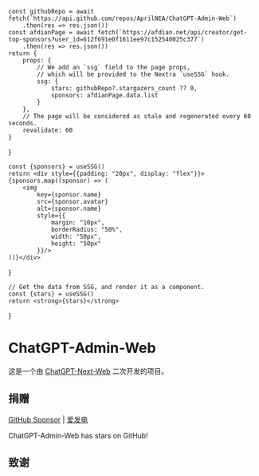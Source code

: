 
    const githubRepo = await fetch(`https://api.github.com/repos/AprilNEA/ChatGPT-Admin-Web`)
        .then(res => res.json())
    const afdianPage = await fetch(`https://afdian.net/api/creator/get-top-sponsors?user_id=612f691e0f1611ee97c152540025c377`)
        .then(res => res.json())
    return {
        props: {
            // We add an `ssg` field to the page props,
            // which will be provided to the Nextra `useSSG` hook.
            ssg: {
                stars: githubRepo?.stargazers_count ?? 0,
                sponsors: afdianPage.data.list
            }
        },
        // The page will be considered as stale and regenerated every 60 seconds.
        revalidate: 60
    }
}

    const {sponsors} = useSSG()
    return <div style={{padding: "20px", display: "flex"}}>{sponsors.map((sponsor) => (
        <img
            key={sponsor.name}
            src={sponsor.avatar}
            alt={sponsor.name}
            style={{
                margin: "10px",
                borderRadius: "50%",
                width: "50px",
                height: "50px"
            }}/>
    ))}</div>
}

    // Get the data from SSG, and render it as a component.
    const {stars} = useSSG()
    return <strong>{stars}</strong>
}



# ChatGPT-Admin-Web

这是一个由 [ChatGPT-Next-Web](https://github.com/Yidadaa/ChatGPT-Next-Web) 二次开发的项目。

<Cards>
  <Card title="快速开始" href="/quickstart" />
  <Card title="更新日志" href="/upgrade/log" />
</Cards>

## 捐赠

[GitHub Sponsor](https://github.com/sponsors/AprilNEA) | [爱发电](https://afdian.net/a/aprilnea)

ChatGPT-Admin-Web has <Stars /> stars on GitHub!

## 致谢

<Sponsors/>
